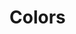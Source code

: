 
<Meta title="Theme/Colors" />

# Colors

<ColorPalette>
    <ColorItem
        title="Purple"
        subtitle=""
        colors={{
            purple100: colors.purple100,
            purple80: colors.purple80,
            purple60: colors.purple60,
            purple40: colors.purple40,
            purple20: colors.purple20,
            purple10: colors.purple10,
            purple5: colors.purple5,
        }}
    />
    <ColorItem
        title="Dark"
        subtitle=""
        colors={{
            dark100: colors.dark100,
            dark90: colors.dark90,
            dark80: colors.dark80,
            dark60: colors.dark60,
            dark40: colors.dark40,
            dark20: colors.dark20,
            dark10: colors.dark10,
            dark5: colors.dark5,
        }}
    />
    <ColorItem
        title="Blue"
        subtitle=""
        colors={{
            blue100: colors.blue100,
            blue80: colors.blue80,
            blue60: colors.blue60,
            blue40: colors.blue40,
            blue20: colors.blue20,
            blue10: colors.blue10,
            blue5: colors.blue5,
        }}
    />
    <ColorItem
        title="System"
        subtitle=""
        colors={{
            danger: colors.danger,
            warning: colors.warning,
            success: colors.success,
        }}
    />
    <ColorItem
        title="Background Gradient"
        subtitle=""
        colors={{ Gradient: colors.backgroundGradient}}
    />
    <ColorItem
        title="Backdrop"
        subtitle=""
        colors={{ Backdrop: colors.backdrop}}
    />
</ColorPalette>